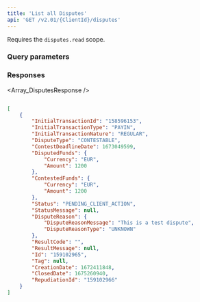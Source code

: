 ```yaml
---
title: 'List all Disputes'  
api: 'GET /v2.01/{ClientId}/disputes'  
---
```


Requires the `disputes.read` scope.




### Query parameters  

<BeforeDate2 />  

<AfterDate2 />  

<Status2 />

<DisputeType />

### Responses  

<AccordionGroup><Accordion title="200">  

<Array_DisputesResponse /></Accordion></AccordionGroup>  

<ResponseExample>  

```json 200  

[
    {
        "InitialTransactionId": "158596153",
        "InitialTransactionType": "PAYIN",
        "InitialTransactionNature": "REGULAR",
        "DisputeType": "CONTESTABLE",
        "ContestDeadlineDate": 1673049599,
        "DisputedFunds": {
            "Currency": "EUR",
            "Amount": 1200
        },
        "ContestedFunds": {
            "Currency": "EUR",
            "Amount": 1200
        },
        "Status": "PENDING_CLIENT_ACTION",
        "StatusMessage": null,
        "DisputeReason": {
            "DisputeReasonMessage": "This is a test dispute",
            "DisputeReasonType": "UNKNOWN"
        },
        "ResultCode": "",
        "ResultMessage": null,
        "Id": "159102965",
        "Tag": null,
        "CreationDate": 1672411848,
        "ClosedDate": 1675260940,
        "RepudiationId": "159102966"
    }
]  

 ```  

</ResponseExample>  

<RequestExample>  

  <PhpListDisputes />
  <NodeListDisputes />
  <RubyListDisputes />
  <JavaListDisputes />
  <ListDisputesPython />
  <NetListDisputes />

</RequestExample></fileContent>
</invoke>